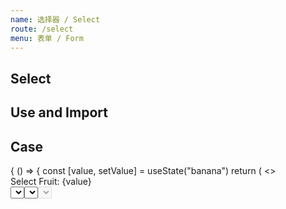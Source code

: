 ```yaml
---
name: 选择器 / Select
route: /select
menu: 表单 / Form
---
```



## Select

<TagVersion component="Select" />

## Use and Import

<Explain component="Select" isCopyable/>


## Case

<Playground wrapper="Select">
  {
    () => {
      const [value, setValue] = useState("banana")
      return (
        <>
          <div style={{display: 'flex'}}>Select Fruit: <Text status="success" style={{marginLeft: 10}}>{value}</Text></div>
          <Select
            value={value}
            onChange={e => setValue(e.target.value)}
            options={[
              { value: 'apple', label: 'Apple' },
              { value: 'banana', label: 'Banana' },
            ]}
          />
        </>
      )
    }
  }
</Playground>

<Playground wrapper="Status">
  <>
    {
      ['success', 'warning', 'error'].map((status) => 
        <Select 
          status={status}
          options={[
            { value: 'apple', label: 'Apple' },
            { value: 'banana', label: 'Banana' },
          ]}
        />
      )
    }
  </>
</Playground>

<Playground wrapper="disabled">
  <Select
    disabled
    options={[
      { value: 'apple', label: 'Apple' },
      { value: 'banana', label: 'Banana' },
    ]}
  />
</Playground>

## Props

<>
  {
    [Props.public, Props.option].map(({columns, data, footer}) => (
      <div style={{marginTop: 20}}>
        <Table
          theme="dark"
          columns={columns} 
          data={data}
          footer={() => (
            <div style={{
              height: 60,
              borderTop: '4px solid white', 
              display: 'flex',
              alignItems: 'center',
              justifyContent: 'center'
            }}>
              {footer}
            </div>
          )}
        />
      </div>
    ))
  }
</>
